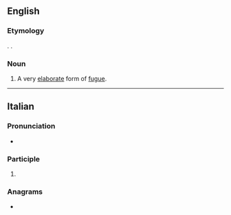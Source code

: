 ==English==

===Etymology===
{{bor|en|it|ricercata}}. {{doublet|en|recherche}}.

===Noun===
{{en-noun}}

# {{lb|en|music}} A very [[elaborate]] form of [[fugue]].

----

==Italian==

===Pronunciation===
* {{rhymes|it|ata|s=4}}

===Participle===
{{head|it|past participle form}}

# {{feminine singular of|it|ricercato}}

===Anagrams===
* {{anagrams|it|a=aacceirrt|carcerati|craterica|traccerai|tracciare}}